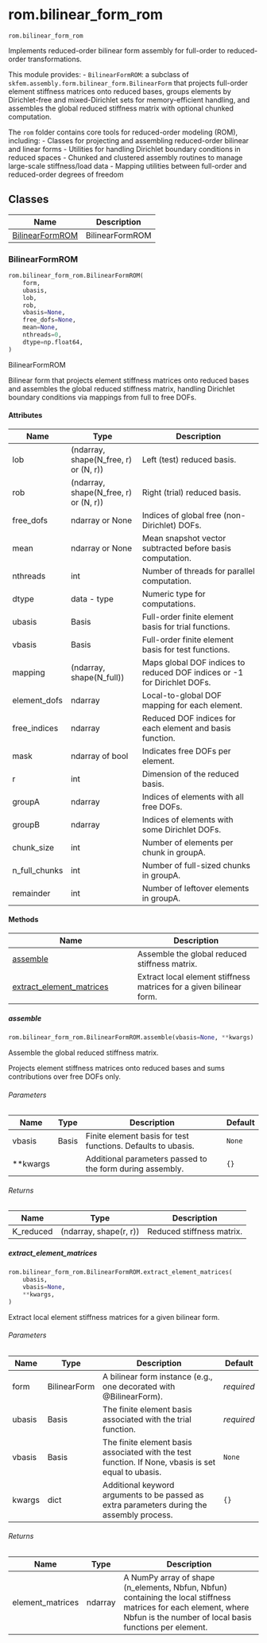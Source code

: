 # rom.bilinear_form_rom { #skrom.rom.bilinear_form_rom }

`rom.bilinear_form_rom`

Implements reduced-order bilinear form assembly for full-order to reduced-order transformations.

This module provides:
  - `BilinearFormROM`: a subclass of `skfem.assembly.form.bilinear_form.BilinearForm`
    that projects full-order element stiffness matrices onto reduced bases,
    groups elements by Dirichlet-free and mixed-Dirichlet sets for memory-efficient handling,
    and assembles the global reduced stiffness matrix with optional chunked computation.

The `rom` folder contains core tools for reduced-order modeling (ROM), including:
  - Classes for projecting and assembling reduced-order bilinear and linear forms
  - Utilities for handling Dirichlet boundary conditions in reduced spaces
  - Chunked and clustered assembly routines to manage large-scale stiffness/load data
  - Mapping utilities between full-order and reduced-order degrees of freedom

## Classes

| Name | Description |
| --- | --- |
| [BilinearFormROM](#skrom.rom.bilinear_form_rom.BilinearFormROM) | BilinearFormROM |

### BilinearFormROM { #skrom.rom.bilinear_form_rom.BilinearFormROM }

```python
rom.bilinear_form_rom.BilinearFormROM(
    form,
    ubasis,
    lob,
    rob,
    vbasis=None,
    free_dofs=None,
    mean=None,
    nthreads=0,
    dtype=np.float64,
)
```

BilinearFormROM

Bilinear form that projects element stiffness matrices onto reduced bases
and assembles the global reduced stiffness matrix, handling Dirichlet boundary
conditions via mappings from full to free DOFs.

#### Attributes {.doc-section .doc-section-attributes}

| Name          | Type                                  | Description                                                              |
|---------------|---------------------------------------|--------------------------------------------------------------------------|
| lob           | (ndarray, shape(N_free, r) or (N, r)) | Left (test) reduced basis.                                               |
| rob           | (ndarray, shape(N_free, r) or (N, r)) | Right (trial) reduced basis.                                             |
| free_dofs     | ndarray or None                       | Indices of global free (non-Dirichlet) DOFs.                             |
| mean          | ndarray or None                       | Mean snapshot vector subtracted before basis computation.                |
| nthreads      | int                                   | Number of threads for parallel computation.                              |
| dtype         | data - type                           | Numeric type for computations.                                           |
| ubasis        | Basis                                 | Full-order finite element basis for trial functions.                     |
| vbasis        | Basis                                 | Full-order finite element basis for test functions.                      |
| mapping       | (ndarray, shape(N_full))              | Maps global DOF indices to reduced DOF indices or -1 for Dirichlet DOFs. |
| element_dofs  | ndarray                               | Local-to-global DOF mapping for each element.                            |
| free_indices  | ndarray                               | Reduced DOF indices for each element and basis function.                 |
| mask          | ndarray of bool                       | Indicates free DOFs per element.                                         |
| r             | int                                   | Dimension of the reduced basis.                                          |
| groupA        | ndarray                               | Indices of elements with all free DOFs.                                  |
| groupB        | ndarray                               | Indices of elements with some Dirichlet DOFs.                            |
| chunk_size    | int                                   | Number of elements per chunk in groupA.                                  |
| n_full_chunks | int                                   | Number of full-sized chunks in groupA.                                   |
| remainder     | int                                   | Number of leftover elements in groupA.                                   |

#### Methods

| Name | Description |
| --- | --- |
| [assemble](#skrom.rom.bilinear_form_rom.BilinearFormROM.assemble) | Assemble the global reduced stiffness matrix. |
| [extract_element_matrices](#skrom.rom.bilinear_form_rom.BilinearFormROM.extract_element_matrices) | Extract local element stiffness matrices for a given bilinear form. |

##### assemble { #skrom.rom.bilinear_form_rom.BilinearFormROM.assemble }

```python
rom.bilinear_form_rom.BilinearFormROM.assemble(vbasis=None, **kwargs)
```

Assemble the global reduced stiffness matrix.

Projects element stiffness matrices onto reduced bases and sums contributions
over free DOFs only.

###### Parameters {.doc-section .doc-section-parameters}

| Name     | Type   | Description                                                  | Default   |
|----------|--------|--------------------------------------------------------------|-----------|
| vbasis   | Basis  | Finite element basis for test functions. Defaults to ubasis. | `None`    |
| **kwargs |        | Additional parameters passed to the form during assembly.    | `{}`      |

###### Returns {.doc-section .doc-section-returns}

| Name      | Type                   | Description               |
|-----------|------------------------|---------------------------|
| K_reduced | (ndarray, shape(r, r)) | Reduced stiffness matrix. |

##### extract_element_matrices { #skrom.rom.bilinear_form_rom.BilinearFormROM.extract_element_matrices }

```python
rom.bilinear_form_rom.BilinearFormROM.extract_element_matrices(
    ubasis,
    vbasis=None,
    **kwargs,
)
```

Extract local element stiffness matrices for a given bilinear form.

###### Parameters {.doc-section .doc-section-parameters}

| Name   | Type         | Description                                                                                         | Default    |
|--------|--------------|-----------------------------------------------------------------------------------------------------|------------|
| form   | BilinearForm | A bilinear form instance (e.g., one decorated with @BilinearForm).                                  | _required_ |
| ubasis | Basis        | The finite element basis associated with the trial function.                                        | _required_ |
| vbasis | Basis        | The finite element basis associated with the test function. If None, vbasis is set equal to ubasis. | `None`     |
| kwargs | dict         | Additional keyword arguments to be passed as extra parameters during the assembly process.          | `{}`       |

###### Returns {.doc-section .doc-section-returns}

| Name             | Type    | Description                                                                                                                                                                 |
|------------------|---------|-----------------------------------------------------------------------------------------------------------------------------------------------------------------------------|
| element_matrices | ndarray | A NumPy array of shape (n_elements, Nbfun, Nbfun) containing the local stiffness matrices for each element, where Nbfun is the number of local basis functions per element. |